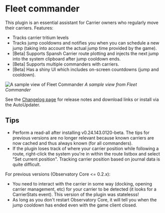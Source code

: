 # Fleet commander

This plugin is an essential assistant for Carrier owners who regularly move their carriers. Features:

*   Tracks carrier tritium levels
*   Tracks jump cooldowns and notifies you when you can schedule a new jump (taking into account the actual jump time provided by the game).
*   [Beta] Supports Spansh Carrier route plotting and injects the next jump into the system clipboard after jump cooldown ends.
*   [Beta] Supports multiple commanders with carriers.
*   [Beta] Has a shiny UI which includes on-screen countdowns (jump and cooldown).


![A sample view of Fleet Commander](/fleetcommander-example.png)
*A sample view from Fleet Commander*

See the [Changelog page](https://github.com/fredjk-gh/ObservatoryPlugins/wiki/Plugin:-Fleet-Commander) for release notes and download links or install via the AutoUpdater.

## Tips

*   Perform a read-all after installing v0.24.143.0120-beta. The tips for previous versions are no longer relevant
    because known carriers are now cached and thus always known (for all commanders).
*   If the plugin loses track of where your carrier position while following a route, right-click the system you're
    in within the route listbox and select "Set current position". Tracking carrier position based on journal data is quite difficult.

For previous versions (Observatory Core &lt;= 0.2.x):

*   You need to interact with the carrier in some way (docking, opening carrier management, etc) for your carrier to be detected
    (it looks for a CarrierStats event). This version of the plugin was statelesss!
*   As long as you don't restart Observatory Core, it will tell you when the jump cooldown has ended even with the game client closed.
